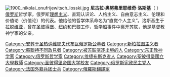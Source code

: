 [[File:1900_nikolai_onufrijewitsch_losski.jpg|thumb]]
'''尼古拉·奥努弗里耶维奇·洛斯基'''（{{lang-ru|Никола́й Ону́фриевич Ло́сский}} {{bd|1870年|12月6日|1965年|1月24日}}）[[俄罗斯|俄罗斯]]哲学家，俄罗斯[[理想主义|理想主义]]、直观认识论、人格主义、自由意志主义、伦理和价值论（价值论）的代表。他给他的哲学体系命名为“直觉个人主义”。洛斯基生于[[拉脱维亚|拉脱维亚]]，曾在[[圣彼得堡|圣彼得堡]]、[[纽约|纽约]]和[[巴黎|巴黎]]工作，[[哲学船|哲学船]]事件中离开苏联，他是基督教神学家{{le|弗拉基米尔·洛斯基|Vladimir Lossky}}的父亲。

{{Authority control}}
[[Category:安葬于圣热讷维耶夫代布瓦俄罗斯公墓者|Category:安葬于圣热讷维耶夫代布瓦俄罗斯公墓者]]
[[Category:新柏拉图主义者|Category:新柏拉图主义者]]
[[Category:蘇聯持不同政見者|Category:蘇聯持不同政見者]]
[[Category:被苏联驱逐出境的人|Category:被苏联驱逐出境的人]]
[[Category:东正教神学家|Category:东正教神学家]]
[[Category:俄罗斯哲学家|Category:俄罗斯哲学家]]
[[Category:维捷布斯克省人|Category:维捷布斯克省人]]
[[Category:聖彼得堡國立大學教師|Category:聖彼得堡國立大學教師]]
[[Category:圣彼得堡帝国大学校友|Category:圣彼得堡帝国大学校友]]
[[Category:俄罗斯宪政民主党人|Category:俄罗斯宪政民主党人]]
[[Category:法国外籍兵团士兵|Category:法国外籍兵团士兵]]
[[Category:俄羅斯翻譯家|Category:俄羅斯翻譯家]]